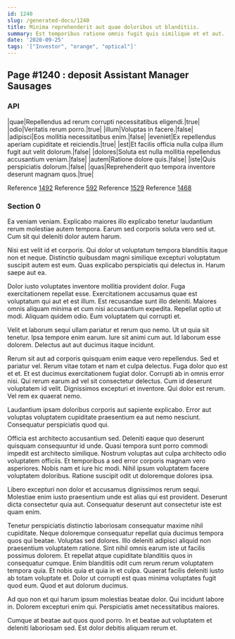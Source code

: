 ```yaml
---
id: 1240
slug: /generated-docs/1240
title: Minima reprehenderit aut quae doloribus ut blanditiis.
summary: Est temporibus ratione omnis fugit quis similique et et aut.
date: '2020-09-25'
tags: '["Investor", "orange", "optical"]'
---
```


## Page #1240 : deposit Assistant Manager Sausages
### API

|quae|Repellendus ad rerum corrupti necessitatibus eligendi.|true|
|odio|Veritatis rerum porro.|true|
|illum|Voluptas in facere.|false|
|adipisci|Eos mollitia necessitatibus enim.|false|
|eveniet|Ex repellendus aperiam cupiditate et reiciendis.|true|
|est|Et facilis officia nulla culpa illum fugit aut velit dolorum.|false|
|dolores|Soluta est nulla mollitia repellendus accusantium veniam.|false|
|autem|Ratione dolore quis.|false|
|iste|Quis perspiciatis dolorum.|false|
|quas|Reprehenderit quo tempora inventore deserunt magnam quos.|true|

Reference [1492](/1492)
Reference [592](/592)
Reference [1529](/1529)
Reference [1468](/1468)


### Section 0
Ea veniam veniam. Explicabo maiores illo explicabo tenetur laudantium rerum molestiae autem tempora. Earum sed corporis soluta vero sed ut. Cum sit qui deleniti dolor autem harum.
 Nisi est velit id et corporis. Qui dolor ut voluptatum tempora blanditiis itaque non et neque. Distinctio quibusdam magni similique excepturi voluptatum suscipit autem est eum. Quas explicabo perspiciatis qui delectus in. Harum saepe aut ea.
 Dolor iusto voluptates inventore mollitia provident dolor. Fuga exercitationem repellat esse. Exercitationem accusamus quae est voluptatum qui aut et est illum.
Est recusandae sunt illo deleniti. Maiores omnis aliquam minima et cum nisi accusantium expedita. Repellat optio ut modi. Aliquam quidem odio. Eum voluptatem qui corrupti et.
 Velit et laborum sequi ullam pariatur et rerum quo nemo. Ut ut quia sit tenetur. Ipsa tempore enim earum. Iure sit animi cum aut. Id laborum esse dolorem. Delectus aut aut ducimus itaque incidunt.
 Rerum sit aut ad corporis quisquam enim eaque vero repellendus. Sed et pariatur vel. Rerum vitae totam et nam et culpa delectus. Fuga dolor quo est et et. Et est ducimus exercitationem fugiat dolor. Corrupti ab in omnis error nisi.
Qui rerum earum ad vel sit consectetur delectus. Cum id deserunt voluptatem id velit. Dignissimos excepturi et inventore. Qui dolor est rerum. Vel rem ex quaerat nemo.
 Laudantium ipsam doloribus corporis aut sapiente explicabo. Error aut voluptas voluptatem cupiditate praesentium ea aut nemo nesciunt. Consequatur perspiciatis quod qui.
 Officia est architecto accusantium sed. Deleniti eaque quo deserunt quisquam consequuntur id unde. Quasi tempora sunt porro commodi impedit est architecto similique.
Nostrum voluptas aut culpa architecto odio voluptatem officiis. Et temporibus a sed error corporis magnam vero asperiores. Nobis nam et iure hic modi. Nihil ipsum voluptatem facere voluptatem doloribus. Ratione suscipit odit ut doloremque dolores ipsa.
 Libero excepturi non dolor et accusamus dignissimos rerum sequi. Molestiae enim iusto praesentium unde est alias qui est provident. Deserunt dicta consectetur quia aut. Consequatur deserunt aut consectetur iste est quam enim.
 Tenetur perspiciatis distinctio laboriosam consequatur maxime nihil cupiditate. Neque doloremque consequatur repellat quia ducimus tempora quos qui beatae. Voluptas sed dolores. Illo deleniti adipisci aliquid non praesentium voluptatem ratione. Sint nihil omnis earum iste ut facilis possimus dolorem. Et repellat atque cupiditate blanditiis quos in consequatur cumque.
Enim blanditiis odit cum rerum rerum voluptatem tempora quia. Et nobis quia et quia in et culpa. Quaerat facilis deleniti iusto ab totam voluptate et. Dolor ut corrupti est quas minima voluptates fugit quod eum. Quod et aut dolorum ducimus.
 Ad quo non et qui harum ipsum molestias beatae dolor. Qui incidunt labore in. Dolorem excepturi enim qui. Perspiciatis amet necessitatibus maiores.
 Cumque at beatae aut quos quod porro. In et beatae aut voluptatem et deleniti laboriosam sed. Est dolor debitis aliquam rerum et.
